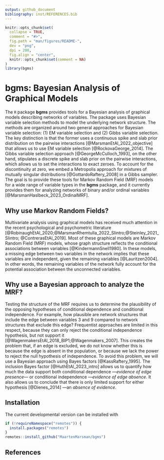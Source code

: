 ```yaml
---
output: github_document
bibliography: inst/REFERENCES.bib
---
```

  
```r
knitr::opts_chunk$set(
  collapse = TRUE,
  comment = "#>",
  fig.path = "man/figures/README-",
  dev = "png",
  dpi = 200,
  fig.align = "center",
  knitr::opts_chunk$set(comment = NA)
)
library(bgms)
```

# bgms: Bayesian Analysis of Graphical Models
  
The `R` package <strong>bgms</strong> provides tools for a Bayesian analysis of 
graphical models describing networks of variables. The package uses Bayesian 
variable selection methods to model the underlying network structure. The 
methods are organized around two general approaches for Bayesian variable 
selection: (1) EM variable selection and (2) Gibbs variable selection. The key 
distinction is that the former uses a continuous spike and slab prior 
distribution on the pairwise interactions [@MarsmanEtAl_2022_objective] that 
allows us to use EM variable selection [@RockovaGeorge_2014]. The Gibbs variable 
selection approach [@GeorgeMcCulloch_1993], on the other hand, stipulates a 
discrete spike and slab prior on the pairwise interactions, which allows us to 
set the interactions to exact zeroes. To account for the discontinuity at zero, 
we embed a Metropolis approach for mixtures of mutually singular distributions 
[@GottardoRaftery_2008] in a Gibbs sampler. The goal is to provide these tools 
for Markov Random Field (MRF) models for a wide range of variable types in the 
<strong>bgms</strong> package, and it currently provides them for analyzing 
networks of binary and/or ordinal variables [@MarsmanHaslbeck_2023_OrdinalMRF].

## Why use Markov Random Fields?
Multivariate analysis using graphical models has 
received much attention in the recent psychological and psychometric literature 
[@RobinaughEtAl_2020;@MarsmanRhemtulla_2022_SIintro;@Steinley_2021_SIintro; 
@ContrerasEtAl_2019]. Most of these graphical models are Markov Random Field 
(MRF) models, whose graph structure reflects the conditional associations 
between variables [@KindermannSnell1980]. In these models, a missing edge 
between two variables in the network implies that these variables are 
independent, given the remaining variables [@Lauritzen2004]. In other words, the 
remaining variables of the network fully account for the potential association 
between the unconnected variables.

## Why use a Bayesian approach to analyze the MRF?
Testing the structure of the MRF requires us to determine the plausibility of 
the opposing hypotheses of conditional dependence and conditional independence. 
For example, how plausible are network structures that include the edge between 
variables 3 and 9 compared to network structures that exclude this edge? 
Frequentist approaches are limited in this respect, because they can only reject 
the conditional independence hypothesis, but not support it 
[@WagenmakersEtAl_2018_BIP1;@Wagenmakers_2007]. This creates the problem that, 
if an edge is excluded, we do not know whether this is because the edge is 
absent in the population, or because we lack the power to reject the null 
hypothesis of independence.  To avoid this problem, we will use a Bayesian 
approach using Bayes factors [@KassRaftery_1995]. The inclusion Bayes factor 
[@HuthEtAl_2023_intro] allows us to quantify how much the data support both 
conditional dependence ---<em>evidence of edge presence</em>--- or conditional 
independence ---<em>evidence of edge absence</em>. It also allows us to conclude 
that there is only limited support for either hypothesis [@Dienes_2014] ---an 
<em>absence of evidence</em>.


## Installation

The current developmental version can be installed with	
```r
if (!requireNamespace("remotes")) {	
  install.packages("remotes")	
}	
remotes::install_github("MaartenMarsman/bgms")
```


## References